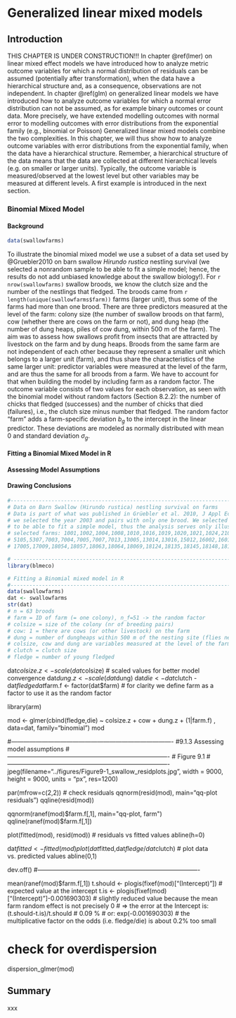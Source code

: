 
# Generalized linear mixed models {#glmm}

## Introduction
THIS CHAPTER IS UNDER CONSTRUCTION!!! 
<!-- Steffis draft version, started 17.11.2021-->
In chapter \@ref(lmer) on linear mixed effect models we have introduced how to analyze metric outcome variables for which a normal distribution of residuals can be assumed (potentially after transformation), when the data have a hierarchical structure and, as a consequence, observations are not independent.
In chapter \@ref(glm)  on generalized linear models we have introduced how to analyze outcome variables for which a normal error distribution can not be assumed, as for example binary outcomes or count data. More precisely, we have extended modelling outcomes with normal error to modelling outcomes with error distributions from the exponential family (e.g., binomial or Poisson)
Generalized linear mixed models combine the two complexities. In this chapter, we will thus show how to analyze outcome variables with error distributions from the exponential family, when the data have a hierarchical structure. Remember, a hierarchical structure of the data means that the data are collected at different hierarchical levels (e.g. on smaller or larger units). Typically, the outcome variable is measured/observed at the lowest level but other variables may be measured at different levels. A first example is introduced in the next section.

<!-- Fragen an alle:
Wie nennen wir die y? Response, dependent variable, outcome, endpoint?
Fränzi: Outcome variable and predictors im alten Buch. Explanatory variables kam auch vor. Wir einigen uns auf outcome und predictors
-->

### Binomial Mixed Model

#### Background

```r
data(swallowfarms)
```

<!-- text from old book, slightly modified
https://bookdown.org/yihui/rmarkdown-cookbook/bibliography.html
Items can be cited directly within the documentation using the syntax @key where key is the citation key in the first line of the entry, e.g., @R-base. To put citations in parentheses, use [@key]. To cite multiple entries, separate the keys by semicolons, e.g., [@key-1; @key-2; @key-3]. To suppress the mention of the author, add a minus sign before @, e.g., [-@R-base].
-->
To illustrate the binomial mixed model we use a subset of a data set used by @Gruebler2010 on barn swallow *Hirundo rustica* nestling survival (we selected a nonrandom sample to be able to fit a simple model; hence, the results do not add unbiased knowledge about the swallow biology!). For `r nrow(swallowfarms)` swallow broods, we know the clutch size and the number of the nestlings that
fledged. The broods came from `r length(unique(swallowfarms$farm))` farms (larger unit), thus some of the farms had more than one brood. There are three predictors measured at the level of the farm: colony size (the number of swallow broods on that farm), cow (whether there are cows on the farm or not), and dung heap (the number of dung heaps, piles of cow dung, within 500 m of the farm).
The aim was to assess how swallows profit from insects that are attracted by livestock on the farm and by dung heaps. Broods from the same farm are not independent of each other because they represent a smaller unit which belongs to a larger unit (farm), and thus share the characteristics of the same larger unit: predictor variables were measured at the level of the farm, and are thus the same for all broods from a farm. We have to account for that when building the model by including farm as a random factor. The outcome variable consists of two values for each observation, as seen with the binomial model without random factors (Section 8.2.2): 
<!-- add correct chapter reference for GLM model -->
the number of chicks that fledged (successes) and the number of chicks that died  (failures), i.e., the clutch size minus number that fledged.
The random factor "farm" adds a farm-specific deviation $b_g$ to the intercept in the linear predictor. These deviations are modeled as normally distributed with mean $0$ and standard deviation $\sigma_g$.

\begin{eqnarray} 
y_i \sim Binom\left(p_i, n_i\right)\\
  (\#eq:y_binom)
logit\left(p_i\right) = \beta_0 + b_{g[i]} + \beta_1\;colonysize_i + \beta_2\;I\left(cow_i = 1\right) + \beta_3\;dungheap_i\\
  (\#eq:logit_p)
b_g \sim Norm\left(0, \sigma_g\right)
  (\#eq:b_g)
\end{eqnarray} 
<!-- You may refer to it using \@ref(eq:binom)-->


<!-- Frage an Fränzi: was war der Grund für das nonrandom sample? Könnte man das kurz erläutern? -->

#### Fitting a Binomial Mixed Model in R

#### Assessing Model Assumptions

#### Drawing Conclusions


```r

#-------------------------------------------------------------------------------
# Data on Barn Swallow (Hirundo rustica) nestling survival on farms
# Data is part of what was published in Grüebler et al. 2010, J Appl Ecol 47:1340-1347
# we selected the year 2003 and pairs with only one brood. We selected a non-random sample of the farms
# to be able to fit a simple model, thus the analysis serves only illustrative purposes!
# selected farms: 1001,1002,1004,1008,1010,1016,1019,1020,1021,1024,2102,2114,2117,2203,2204,2206,5102,5104,
# 5105,5307,7003,7004,7005,7007,7013,13005,13014,13016,15012,16002,16012,16017,16025,16036,16040,16041,16059,
# 17005,17009,18054,18057,18063,18064,18069,18124,18135,18145,18148,18155,18158,18165

# -------------------------------------------------------------------------------
library(blmeco)

# Fitting a Binomial mixed model in R
#-------------------------------------------------------------------------------
data(swallowfarms)
dat <- swallowfarms
str(dat)
# n = 63 broods
# farm = ID of farm (= one colony), n_f=51 -> the random factor
# colsize = size of the colony (nr of breeding pairs)
# cow: 1 = there are cows (or other livestock) on the farm
# dung = number of dungheaps within 500 m of the nesting site (flies near dungheaps are a good source of food for the Swallow)
# colsize, cow and dung are variables measured at the level of the farm
# clutch = clutch size
# fledge = number of young fledged

```

dat$colsize.z <- scale(dat$colsize)   # scaled values for better model convergence
dat$dung.z    <- scale(dat$dung)
dat$die <- dat$clutch - dat$fledge
dat$farm.f <- factor(dat$farm)     # for clarity we define farm as a factor to use it as the random factor

library(arm)

mod <- glmer(cbind(fledge,die) ~ colsize.z + cow + dung.z + (1|farm.f) , data=dat, family="binomial")
mod

#-------------------------------------------------------------------------------
#9.1.3	Assessing model assumptions
#-------------------------------------------------------------------------------
# Figure 9.1
#-------------------------------------------------------------------------------
jpeg(filename="../figures/Figure9-1_swallow_residplots.jpg",
     width = 9000, height = 9000, units = "px", res=1200)

par(mfrow=c(2,2))    # check residuals
qqnorm(resid(mod), main="qq-plot residuals")
qqline(resid(mod))

qqnorm(ranef(mod)$farm.f[,1], main="qq-plot, farm")
qqline(ranef(mod)$farm.f[,1])

plot(fitted(mod), resid(mod)) # residuals vs fitted values
abline(h=0)

dat$fitted <- fitted(mod)
plot(dat$fitted,dat$fledge/dat$clutch)    # plot data vs. predicted values
abline(0,1)

dev.off()
#-------------------------------------------------------------------------------

mean(ranef(mod)$farm.f[,1])
t.should <- plogis(fixef(mod)["(Intercept)"])                # expected value at the intercept
t.is     <- plogis(fixef(mod)["(Intercept)"]-0.001690303)    # slightly reduced value because the mean farm random effect is not precisely 0
# => the error at the Intercept is:
(t.should-t.is)/t.should   # 0.09 %
# or:
exp(-0.001690303)
# the multiplicative factor on the odds (i.e. fledge/die) is about 0.2% too small



# check for overdispersion
dispersion_glmer(mod)

## Summary
xxx







